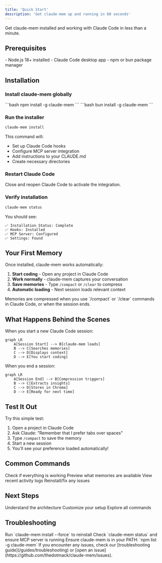 ```yaml
---
title: 'Quick Start'
description: 'Get claude-mem up and running in 60 seconds'
---
```



Get claude-mem installed and working with Claude Code in less than a minute.

## Prerequisites

<Card title="Requirements" icon="check">
  - Node.js 18+ installed
  - Claude Code desktop app
  - npm or bun package manager
</Card>

## Installation

<Steps>

### Install claude-mem globally

<Tabs>
  <Tab title="npm">
    ```bash
    npm install -g claude-mem
    ```
  </Tab>
  <Tab title="bun">
    ```bash
    bun install -g claude-mem
    ```
  </Tab>
</Tabs>

### Run the installer

```bash
claude-mem install
```

This command will:
- Set up Claude Code hooks
- Configure MCP server integration
- Add instructions to your CLAUDE.md
- Create necessary directories

### Restart Claude Code

Close and reopen Claude Code to activate the integration.

### Verify installation

```bash
claude-mem status
```

You should see:
```
✅ Installation Status: Complete
✅ Hooks: Installed
✅ MCP Server: Configured
✅ Settings: Found
```

</Steps>

## Your First Memory

Once installed, claude-mem works automatically:

1. **Start coding** - Open any project in Claude Code
2. **Work normally** - claude-mem captures your conversation
3. **Save memories** - Type `/compact` or `/clear` to compress
4. **Automatic loading** - Next session loads relevant context

<Note>
  Memories are compressed when you use `/compact` or `/clear` commands in Claude Code, or when the session ends.
</Note>

## What Happens Behind the Scenes

When you start a new Claude Code session:

```mermaid
graph LR
    A[Session Start] --> B[claude-mem loads]
    B --> C[Searches memories]
    C --> D[Displays context]
    D --> E[You start coding]
```

When you end a session:

```mermaid
graph LR
    A[Session End] --> B[Compression triggers]
    B --> C[Extracts insights]
    C --> D[Stores in Chroma]
    D --> E[Ready for next time]
```

## Test It Out

Try this simple test:

1. Open a project in Claude Code
2. Ask Claude: "Remember that I prefer tabs over spaces"
3. Type `/compact` to save the memory
4. Start a new session
5. You'll see your preference loaded automatically!

## Common Commands

<CardGrid cols={2}>
  <Card title="claude-mem status" icon="heart-pulse">
    Check if everything is working
  </Card>
  <Card title="claude-mem load-context" icon="download">
    Preview what memories are available
  </Card>
  <Card title="claude-mem logs" icon="scroll">
    View recent activity logs
  </Card>
  <Card title="claude-mem install --force" icon="wrench">
    Reinstall/fix any issues
  </Card>
</CardGrid>

## Next Steps

<CardGrid cols={3}>
  <Card title="How It Works" icon="cog" href="/concepts/how-it-works">
    Understand the architecture
  </Card>
  <Card title="Configuration" icon="sliders" href="/configuration/settings">
    Customize your setup
  </Card>
  <Card title="CLI Reference" icon="terminal" href="/cli/overview">
    Explore all commands
  </Card>
</CardGrid>

## Troubleshooting

<AccordionGroup>
  <Accordion title="Installation failed">
    Run `claude-mem install --force` to reinstall
  </Accordion>
  <Accordion title="Memories not loading">
    Check `claude-mem status` and ensure MCP server is running
  </Accordion>
  <Accordion title="Command not found">
    Ensure claude-mem is in your PATH: `npm list -g claude-mem`
  </Accordion>
</AccordionGroup>

<Tip>
  If you encounter any issues, check our [troubleshooting guide](/guides/troubleshooting) or [open an issue](https://github.com/thedotmack/claude-mem/issues).
</Tip>